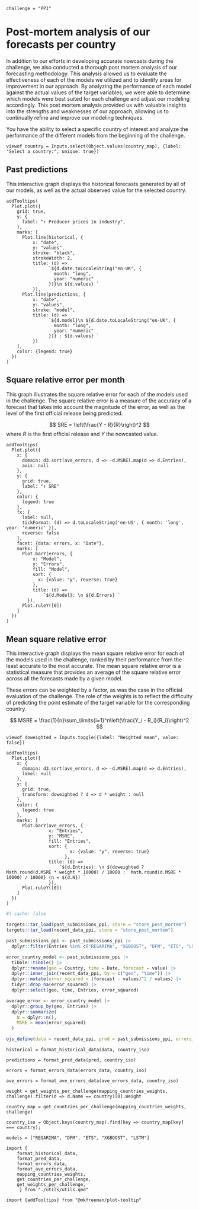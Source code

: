 ```ojs
challenge = "PPI"
```

# Post-mortem analysis of our forecasts per country

In addition to our efforts in developing accurate nowcasts during the challenge, we also conducted a thorough post mortem analysis of our forecasting methodology. This analysis allowed us to evaluate the effectiveness of each of the models we utilized and to identify areas for improvement in our approach. By analyzing the performance of each model against the actual values of the target variables, we were able to determine which models were best suited for each challenge and adjust our modeling accordingly. This post mortem analysis provided us with valuable insights into the strengths and weaknesses of our approach, allowing us to continually refine and improve our modeling techniques.

You have the ability to select a specific country of interest and analyze the performance of the different models from the beginning of the challenge.

```ojs
viewof country = Inputs.select(Object.values(country_map), {label: "Select a country:", unique: true})
```

## Past predictions 

This interactive graph displays the historical forecasts generated by all of our models, as well as the actual observed value for the selected country.

```ojs
addTooltips(
  Plot.plot({
    grid: true,
    y: {
      label: "↑ Producer prices in industry",
    },  
    marks: [
      Plot.line(historical, {
          x: "date", 
          y: "values", 
          stroke: "black",
          strokeWidth: 2,
          title: (d) =>
                `${d.date.toLocaleString("en-UK", {
                  month: "long",
                  year: "numeric"
                })}\n ${d.values} `
          }),
      Plot.line(predictions, {
          x: "date", 
          y: "values",
          stroke: "model",
          title: (d) =>
                `${d.model}\n ${d.date.toLocaleString("en-UK", {
                  month: "long",
                  year: "numeric"
                })} : ${d.values} `
          })
    ],
    color: {legend: true}
  })
)
```

## Square relative error per month

This graph illustrates the square relative error for each of the models used in the challenge. The square relative error is a measure of the accuracy of a forecast that takes into account the magnitude of the error, as well as the level of the first official release being predicted.

$$
SRE = \left(\frac{Y - R}{R}\right)^2
$$
where $R$ is the first official release and $Y$ the nowcasted value. 

```ojs
addTooltips(
  Plot.plot({
    x: {
      domain: d3.sort(ave_errors, d => -d.MSRE).map(d => d.Entries),
      axis: null
    },
    y: {
      grid: true,
      label: "↑ SRE"
    },
    color: {
      legend: true
    },
    fx: {
      label: null,
      tickFormat: (d) => d.toLocaleString('en-US', { month: 'long', year: 'numeric' }),    
      reverse: false
    },
    facet: {data: errors, x: "Date"},
    marks: [
      Plot.barY(errors, {
          x: "Model", 
          y: "Errors", 
          fill: "Model",
          sort: {
            x: {value: "y", reverse: true}
          },
          title: (d) =>
              `${d.Model}: \n ${d.Errors} `
        }),
      Plot.ruleY([0])
    ]
  })
)
```

## Mean square relative error

This interactive graph displays the mean square relative error for each of the models used in the challenge, ranked by their performance from the least accurate to the most accurate. The mean square relative error is a statistical measure that provides an average of the square relative error across all the forecasts made by a given model.

These errors can be weighted by a factor, as was the case in the official evaluation of the challenge. The role of the weights is to reflect the difficulty of predicting the point estimate of the target variable for the corresponding country.

$$
MSRE = \frac{1}{n}\sum_\limits{i=1}^n\left(\frac{Y_i - R_i}{R_i}\right)^2
$$

```ojs
viewof doweighted = Inputs.toggle({label: "Weighted mean", value: false})
```

```ojs
addTooltips(
  Plot.plot({
    x: {
      domain: d3.sort(ave_errors, d => -d.MSRE).map(d => d.Entries),
      label: null
    },
    y: {
      grid: true,
      transform: doweighted ? d => d * weight : null
    },
    color: {
      legend: true
    },
    marks: [
      Plot.barY(ave_errors, {
                x: "Entries", 
                y: "MSRE",
                fill: "Entries",
                sort: {
                        x: {value: "y", reverse: true}
                      },
                title: (d) =>
                    `${d.Entries}: \n ${doweighted ?  Math.round(d.MSRE * weight * 10000) / 10000 :  Math.round(d.MSRE * 10000) / 10000} (n = ${d.N}) `
                }),
      Plot.ruleY([0])
    ]
  })
)
```

<!-- DATA -->

```r
#| cache: false

targets::tar_load(past_submissions_ppi, store = "store_post_mortem")
targets::tar_load(recent_data_ppi, store = "store_post_mortem")

past_submissions_ppi <- past_submissions_ppi |>
  dplyr::filter(Entries %in% c("REGARIMA", "XGBOOST", "DFM", "ETS", "LSTM"))

error_country_model <- past_submissions_ppi |>
  tibble::tibble() |>
  dplyr::rename(geo = Country, time = Date, forecast = value) |>
  dplyr::inner_join(recent_data_ppi, by = c("geo", "time")) |>
  dplyr::mutate(error_squared = (forecast - values)^2 / values) |>
  tidyr::drop_na(error_squared) |>
  dplyr::select(geo, time, Entries, error_squared)

average_error <- error_country_model |>
  dplyr::group_by(geo, Entries) |>
  dplyr::summarize(
    N = dplyr::n(),
    MSRE = mean(error_squared)
  )

ojs_define(data = recent_data_ppi, pred = past_submissions_ppi, errors_data = error_country_model, ave_errors_data = average_error)
```

```ojs
historical = format_historical_data(data, country_iso)
```

```ojs
predictions = format_pred_data(pred, country_iso)
```

```ojs
errors = format_errors_data(errors_data, country_iso)
```

```ojs
ave_errors = format_ave_errors_data(ave_errors_data, country_iso)
```

<!-- HELPERS -->

```ojs
weight = get_weights_per_challenge(mapping_countries_weights, challenge).filter(d => d.Name == country)[0].Weight
```

```ojs
country_map = get_countries_per_challenge(mapping_countries_weights, challenge)
```

```ojs
country_iso = Object.keys(country_map).find(key => country_map[key] === country);
```

```ojs
models = ["REGARIMA", "DFM", "ETS", "XGBOOST", "LSTM"]
```

<!-- DEPENDENCIES -->

```ojs
import { 
    format_historical_data,
    format_pred_data,
    format_errors_data,
    format_ave_errors_data,
    mapping_countries_weights,
    get_countries_per_challenge,
    get_weights_per_challenge,
     } from "./utils/utils.qmd"

```


```ojs
import {addTooltips} from "@mkfreeman/plot-tooltip"
```
